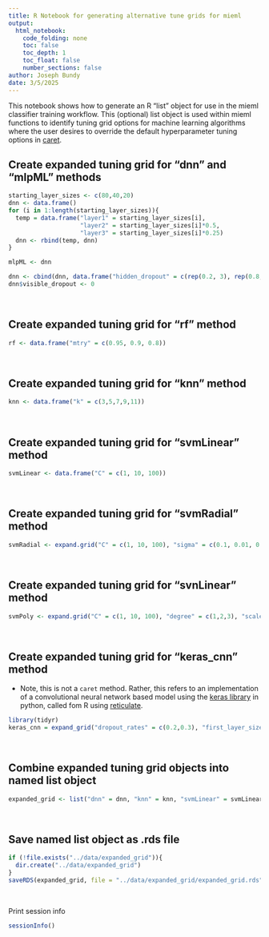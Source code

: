 ```yaml
---
title: R Notebook for generating alternative tune grids for mieml
output: 
  html_notebook:
    code_folding: none
    toc: false
    toc_depth: 1
    toc_float: false
    number_sections: false
author: Joseph Bundy
date: 3/5/2025
---
```


This notebook shows how to generate an R "list" object for use in the mieml classifier training workflow.  This (optional) list object is used within mieml functions to identify tuning grid options for machine learning algorithms where the user desires to override the default hyperparameter tuning options in [caret](https://topepo.github.io/caret/model-training-and-tuning.html#model-training-and-parameter-tuning). 

## Create expanded tuning grid for "dnn" and "mlpML" methods

```r
starting_layer_sizes <- c(80,40,20)
dnn <- data.frame()
for (i in 1:length(starting_layer_sizes)){
  temp = data.frame("layer1" = starting_layer_sizes[i],
                    "layer2" = starting_layer_sizes[i]*0.5,
                    "layer3" = starting_layer_sizes[i]*0.25)
  dnn <- rbind(temp, dnn)
}

mlpML <- dnn

dnn <- cbind(dnn, data.frame("hidden_dropout" = c(rep(0.2, 3), rep(0.8,3))))
dnn$visible_dropout <- 0
```

<br>

## Create expanded tuning grid for "rf" method

```r
rf <- data.frame("mtry" = c(0.95, 0.9, 0.8))
```

<br>

## Create expanded tuning grid for "knn" method

```r
knn <- data.frame("k" = c(3,5,7,9,11))
```

<br>

## Create expanded tuning grid for "svmLinear" method

```r
svmLinear <- data.frame("C" = c(1, 10, 100))
```

<br>

## Create expanded tuning grid for "svmRadial" method

```r
svmRadial <- expand.grid("C" = c(1, 10, 100), "sigma" = c(0.1, 0.01, 0.001, 0.0001))
```

<br>

## Create expanded tuning grid for "svnLinear" method

```r
svmPoly <- expand.grid("C" = c(1, 10, 100), "degree" = c(1,2,3), "scale" = c(0.001, 0.01, 0.1))
```

<br>

## Create expanded tuning grid for "keras_cnn" method

+ Note, this is not a `caret` method.  Rather, this refers to an implementation of a convolutional neural network based model using the [keras library](https://keras.io/) in python, called fom R using [reticulate](https://rstudio.github.io/reticulate/). 

```r
library(tidyr)
keras_cnn = expand_grid("dropout_rates" = c(0.2,0.3), "first_layer_sizes" = c(100, 80, 60))
```

<br>

## Combine expanded tuning grid objects into named list object

```r
expanded_grid <- list("dnn" = dnn, "knn" = knn, "svmLinear" = svmLinear, "svmRadial" =  svmRadial, "svmPoly" =  svmPoly, "mlpML" = mlpML, "rf" = rf, "keras_cnn" = keras_cnn)
```

<br>

## Save named list object as .rds file

```r
if (!file.exists("../data/expanded_grid")){
  dir.create("../data/expanded_grid")
}
saveRDS(expanded_grid, file = "../data/expanded_grid/expanded_grid.rds")
```

<br>

Print session info
```r
sessionInfo()
```

